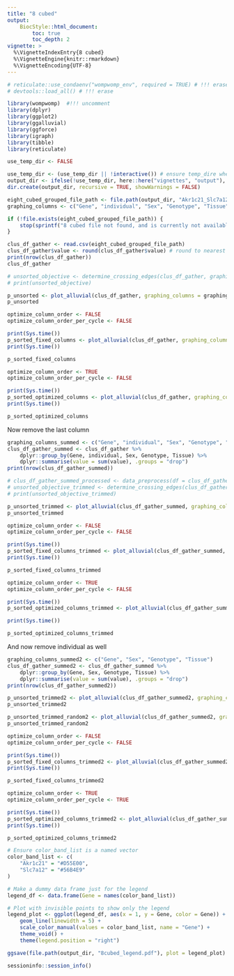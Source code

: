 ```yaml
---
title: "8 cubed"
output:
    BiocStyle::html_document:
        toc: true
        toc_depth: 2
vignette: >
  %\VignetteIndexEntry{8 cubed}
  %\VignetteEngine{knitr::rmarkdown}
  %\VignetteEncoding{UTF-8}
---
```

```r
# reticulate::use_condaenv("wompwomp_env", required = TRUE) # !!! erase
# devtools::load_all() # !!! erase

library(wompwomp)  #!!! uncomment
library(dplyr)
library(ggplot2)
library(ggalluvial)
library(ggforce)
library(igraph)
library(tibble)
library(reticulate)
```

```r
use_temp_dir <- FALSE

use_temp_dir <- (use_temp_dir || !interactive()) # ensure temp_dire when non-interactive always
output_dir <- ifelse(!use_temp_dir, here::here("vignettes", "output"), file.path(tempdir(), "vignette_output"))
dir.create(output_dir, recursive = TRUE, showWarnings = FALSE)
```

```r
eight_cubed_grouped_file_path <- file.path(output_dir, "Akr1c21_Slc7a12_grouped.csv")
graphing_columns <- c("Gene", "individual", "Sex", "Genotype", "Tissue", "Celltype_final")

if (!file.exists(eight_cubed_grouped_file_path)) {
    stop(sprintf("8 cubed file not found, and is currently not available for download. Please place the file in '%s'", eight_cubed_grouped_file_path))
}
```

```r
clus_df_gather <- read.csv(eight_cubed_grouped_file_path)
clus_df_gather$value <- round(clus_df_gather$value) # round to nearest whole number
print(nrow(clus_df_gather))
clus_df_gather
```

```r
# unsorted_objective <- determine_crossing_edges(clus_df_gather, graphing_columns = graphing_columns, column_weights = "value", return_weighted_layer_free_objective = TRUE)
# print(unsorted_objective)

p_unsorted <- plot_alluvial(clus_df_gather, graphing_columns = graphing_columns, column_weights = "value", sorting_algorithm = "None", color_bands = TRUE, color_boxes = FALSE, match_order = "left", resolution = 12, verbose = TRUE, output_plot_path = file.path(output_dir, "8_cubed_full_unsorted.pdf"), min_text = 0.01, save_height = 24, save_width = 24)
p_unsorted
```

```r
optimize_column_order <- FALSE
optimize_column_order_per_cycle <- FALSE

print(Sys.time())
p_sorted_fixed_columns <- plot_alluvial(clus_df_gather, graphing_columns = graphing_columns, column_weights = "value", sorting_algorithm = "neighbornet", optimize_column_order = optimize_column_order, optimize_column_order_per_cycle = optimize_column_order_per_cycle, match_order = "left", resolution = 12, color_bands = TRUE, color_boxes = FALSE, verbose = TRUE, output_plot_path = file.path(output_dir, "8_cubed_full_NN_fixed_columns.pdf"), min_text = 0.01, save_height = 24, save_width = 24)
print(Sys.time())

p_sorted_fixed_columns
```

```r
optimize_column_order <- TRUE
optimize_column_order_per_cycle <- FALSE

print(Sys.time())
p_sorted_optimized_columns <- plot_alluvial(clus_df_gather, graphing_columns = graphing_columns, column_weights = "value", sorting_algorithm = "neighbornet", optimize_column_order = optimize_column_order, optimize_column_order_per_cycle = optimize_column_order_per_cycle, match_order = "left", resolution = 12, color_bands = TRUE, color_boxes = FALSE, verbose = TRUE, output_plot_path = file.path(output_dir, "8_cubed_full_NN_optimized_columns.pdf"), min_text = 0.01, save_height = 24, save_width = 24)
print(Sys.time())

p_sorted_optimized_columns
```

Now remove the last column
```r
graphing_columns_summed <- c("Gene", "individual", "Sex", "Genotype", "Tissue")
clus_df_gather_summed <- clus_df_gather %>%
    dplyr::group_by(Gene, individual, Sex, Genotype, Tissue) %>%
    dplyr::summarise(value = sum(value), .groups = "drop")
print(nrow(clus_df_gather_summed))
```

```r
# clus_df_gather_summed_processed <- data_preprocess(df = clus_df_gather_summed, graphing_columns = graphing_columns_summed, column_weights = "value", load_df = FALSE, do_gather_set_data = FALSE)
# unsorted_objective_trimmed <- determine_crossing_edges(clus_df_gather_summed_processed, graphing_columns = graphing_columns_summed, column_weights = "value", return_weighted_layer_free_objective = TRUE)
# print(unsorted_objective_trimmed)

p_unsorted_trimmed <- plot_alluvial(clus_df_gather_summed, graphing_columns = graphing_columns_summed, column_weights = "value", sorting_algorithm = "None", color_bands = TRUE, color_band_column = "Gene", color_band_list = c("#D55E00", "#56B4E9"), color_boxes = FALSE, match_order = "None", verbose = TRUE, output_plot_path = file.path(output_dir, "8_cubed_trimmed_unsorted.pdf"), min_text = 0.01, save_height = 24, save_width = 24)
p_unsorted_trimmed
```

```r
optimize_column_order <- FALSE
optimize_column_order_per_cycle <- FALSE

print(Sys.time())
p_sorted_fixed_columns_trimmed <- plot_alluvial(clus_df_gather_summed, graphing_columns = graphing_columns_summed, column_weights = "value", sorting_algorithm = "neighbornet", optimize_column_order = optimize_column_order, optimize_column_order_per_cycle = optimize_column_order_per_cycle, color_bands = TRUE, color_band_column = "Gene", color_band_list = c("#D55E00", "#56B4E9"), color_boxes = FALSE, match_order = "None", verbose = TRUE, output_plot_path = file.path(output_dir, "8_cubed_trimmed_NN_fixed_columns.pdf"), min_text = 0.01, save_height = 24, save_width = 24)
print(Sys.time())

p_sorted_fixed_columns_trimmed
```

```r
optimize_column_order <- TRUE
optimize_column_order_per_cycle <- FALSE

print(Sys.time())
p_sorted_optimized_columns_trimmed <- plot_alluvial(clus_df_gather_summed, graphing_columns = graphing_columns_summed, column_weights = "value", sorting_algorithm = "neighbornet", optimize_column_order = optimize_column_order, optimize_column_order_per_cycle = optimize_column_order_per_cycle, color_bands = TRUE, color_band_column = "Gene", color_band_list = c("#D55E00", "#56B4E9"), color_boxes = FALSE, match_order = "None", verbose = TRUE, output_plot_path = file.path(output_dir, "8_cubed_trimmed_NN_optimized_columns.pdf"), min_text = 0.01, save_height = 24, save_width = 24)

print(Sys.time())

p_sorted_optimized_columns_trimmed
```

And now remove individual as well
```r
graphing_columns_summed2 <- c("Gene", "Sex", "Genotype", "Tissue")
clus_df_gather_summed2 <- clus_df_gather_summed %>%
    dplyr::group_by(Gene, Sex, Genotype, Tissue) %>%
    dplyr::summarise(value = sum(value), .groups = "drop")
print(nrow(clus_df_gather_summed2))
```

```r
p_unsorted_trimmed2 <- plot_alluvial(clus_df_gather_summed2, graphing_columns = graphing_columns_summed2, column_weights = "value", sorting_algorithm = "None", color_bands = TRUE, color_band_column = "Gene", color_band_list = c("#D55E00", "#56B4E9"), color_boxes = FALSE, match_order = "None", verbose = TRUE, output_plot_path = file.path(output_dir, "8_cubed_trimmedX2_unsorted.pdf"), text_size = 35, axis_text_size = 35, axis_text_vjust = -5, min_text = 0.01, save_height = 24, save_width = 24)
p_unsorted_trimmed2
```

```r
p_unsorted_trimmed_random2 <- plot_alluvial(clus_df_gather_summed2, graphing_columns = graphing_columns_summed2, column_weights = "value", sorting_algorithm = "random", color_bands = TRUE, color_band_column = "Gene", color_band_list = c("#D55E00", "#56B4E9"), color_boxes = FALSE, match_order = "None", verbose = TRUE, output_plot_path = file.path(output_dir, "8_cubed_trimmedX2_unsorted_random.pdf"), text_size = 35, axis_text_size = 35, axis_text_vjust = -5, min_text = 0.01, save_height = 24, save_width = 24)
p_unsorted_trimmed_random2
```

```r
optimize_column_order <- FALSE
optimize_column_order_per_cycle <- FALSE

print(Sys.time())
p_sorted_fixed_columns_trimmed2 <- plot_alluvial(clus_df_gather_summed2, graphing_columns = graphing_columns_summed2, column_weights = "value", sorting_algorithm = "neighbornet", optimize_column_order = optimize_column_order, optimize_column_order_per_cycle = optimize_column_order_per_cycle, color_bands = TRUE, color_band_column = "Gene", color_band_list = c("#D55E00", "#56B4E9"), color_boxes = FALSE, match_order = "None", verbose = TRUE, output_plot_path = file.path(output_dir, "8_cubed_trimmedX2_NN_fixed_columns.pdf"), text_size = 35, axis_text_size = 35, axis_text_vjust = -5, min_text = 0.01, save_height = 24, save_width = 24)
print(Sys.time())

p_sorted_fixed_columns_trimmed2
```

```r
optimize_column_order <- TRUE
optimize_column_order_per_cycle <- TRUE

print(Sys.time())
p_sorted_optimized_columns_trimmed2 <- plot_alluvial(clus_df_gather_summed2, graphing_columns = graphing_columns_summed2, column_weights = "value", sorting_algorithm = "neighbornet", optimize_column_order = optimize_column_order, optimize_column_order_per_cycle = optimize_column_order_per_cycle, color_bands = TRUE, color_band_column = "Gene", color_band_list = c("#D55E00", "#56B4E9"), color_boxes = FALSE, match_order = "None", verbose = TRUE, output_plot_path = file.path(output_dir, "8_cubed_trimmedX2_NN_optimized_columns.pdf"), text_size = 35, axis_text_size = 35, axis_text_vjust = -5, min_text = 0.01, save_height = 24, save_width = 24)
print(Sys.time())

p_sorted_optimized_columns_trimmed2
```

```r
# Ensure color_band_list is a named vector
color_band_list <- c(
    "Akr1c21" = "#D55E00",
    "Slc7a12" = "#56B4E9"
)

# Make a dummy data frame just for the legend
legend_df <- data.frame(Gene = names(color_band_list))

# Plot with invisible points to show only the legend
legend_plot <- ggplot(legend_df, aes(x = 1, y = Gene, color = Gene)) +
    geom_line(linewidth = 5) +
    scale_color_manual(values = color_band_list, name = "Gene") +
    theme_void() +
    theme(legend.position = "right")

ggsave(file.path(output_dir, "8cubed_legend.pdf"), plot = legend_plot)
```




```r
sessioninfo::session_info()
```
